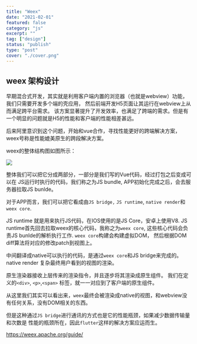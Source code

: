 ```yaml
---
title: "Weex"
date: "2021-02-01"
featured: false
category: "js"
excerpt: ""
tag: ["design"]
status: "publish"
type: "post"
cover: "./cover.png"
---
```

## weex 架构设计
早期混合式开发，其实就是利用客户端内置的浏览器（也就是webview）功能， 我们只需要开发多个端的壳应用， 然后前端开发H5页面让其运行在webview上从而满足跨平台需求。 该方案显著提升了开发效率，也满足了跨端的需求。但是有一个明显的问题就是H5的性能和客户端的性能相差甚远。

后来阿里意识到这个问题，开始和vue合作，寻找性能更好的跨端解决方案，weex号称是性能媲美原生的跨段解决方案。

weex的整体结构图如图所示：

![](architecture-1.jpg)

整体我们可以把它分成两部分，一部分是我们写的Vue代码，经过打包之后变成可以在 JS运行时执行的代码，我们称之为JS bundle, APP初始化完成之后，会去服务器拉取JS bunlde。

对于APP而言，我们可以把它看成由`JS bridge,` `JS runtime`, `native render`和`weex core`.

JS runtime 就是用来执行JS代码，在IOS使用的是JS Core，安卓上使用V8. JS runtime首先回去拉取weex的核心代码，我称之为`weex core`, 这些核心代码会负责JS bunlde的解析执行工作. `weex core`构建会构建虚拟DOM， 然后根据DOM diff算法将对应的修改patch到视图上。

中间翻译成native可以执行的代码，是通过`weex core`和JS bridge来完成的。 native render 复杂最终用户看到的视图的渲染。

原生渲染器接收上层传来的渲染指令，并且逐步将其渲染成原生组件。 我们在定义的`<div>`, `<p>`,`<span>` 标签，就一一对应到了客户端的原生组件。

从这里我们其实可以看出来，`weex`最终会被渲染成native的视图，和webview没有任何关系，没有DOM相关的东西。

但是这种通过`JS bridge`进行通讯的方式也是它的性能瓶颈，如果减少数据传输量和次数是 性能的瓶颈所在，因此`flutter`这样的解决方案应运而生。

https://weex.apache.org/guide/